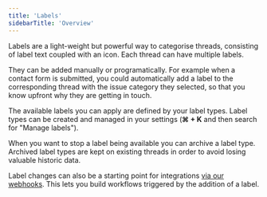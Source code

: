 ```yaml
---
title: 'Labels'
sidebarTitle: 'Overview'
---
```


Labels are a light-weight but powerful way to categorise threads, consisting of label text coupled with an icon. Each thread can have multiple labels.

They can be added manually or programatically. For example when a contact form is submitted, you could automatically add a label to the corresponding thread with the issue category they selected, so that you know upfront why they are getting in touch.

The available labels you can apply are defined by your label types. Label types can be created and managed in your settings (**⌘ + K** and then search for "Manage labels").

When you want to stop a label being available you can archive a label type. Archived label types are kept on existing threads in order to avoid losing valuable historic data.

Label changes can also be a starting point for integrations [via our webhooks](/webhooks/thread-labels-changed). This lets you build workflows triggered by the addition of a label.
